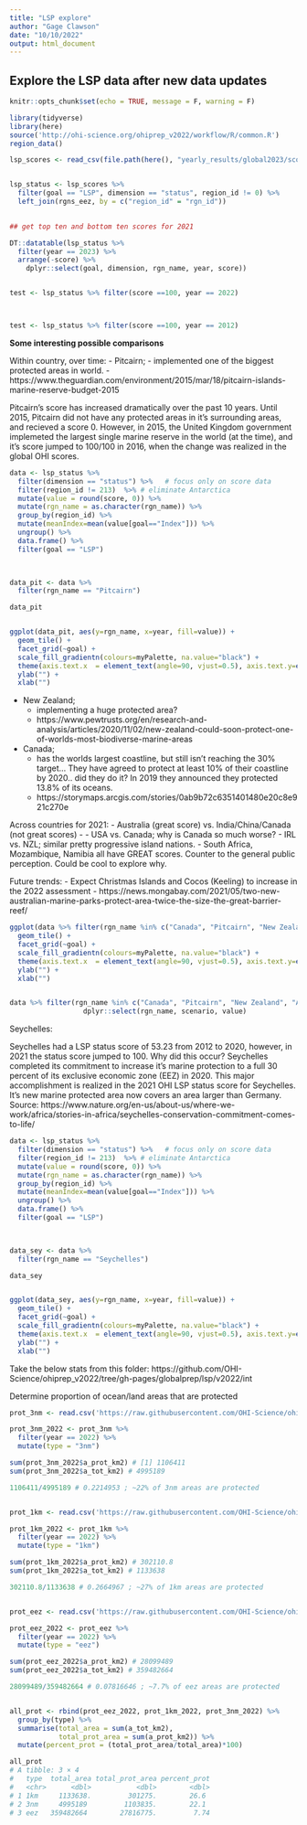 ```yaml
---
title: "LSP explore"
author: "Gage Clawson"
date: "10/10/2022"
output: html_document
---
```


## Explore the LSP data after new data updates

```r
knitr::opts_chunk$set(echo = TRUE, message = F, warning = F)

library(tidyverse)
library(here)
source('http://ohi-science.org/ohiprep_v2022/workflow/R/common.R')
region_data()
```

```r

lsp_scores <- read_csv(file.path(here(), "yearly_results/global2023/scores_2023-10-02.csv"))


lsp_status <- lsp_scores %>%
  filter(goal == "LSP", dimension == "status", region_id != 0) %>%
  left_join(rgns_eez, by = c("region_id" = "rgn_id"))
  

## get top ten and bottom ten scores for 2021

DT::datatable(lsp_status %>%
  filter(year == 2023) %>%
  arrange(-score) %>%
    dplyr::select(goal, dimension, rgn_name, year, score))


test <- lsp_status %>% filter(score ==100, year == 2022)



test <- lsp_status %>% filter(score ==100, year == 2012)

```


**Some interesting possible comparisons**

Within country, over time:
 - Pitcairn; 
    - implemented one of the biggest protected areas in world.
    - https://www.theguardian.com/environment/2015/mar/18/pitcairn-islands-marine-reserve-budget-2015
    
    
Pitcairn's score has increased dramatically over the past 10 years. Until 2015, Pitcairn did not have any protected areas in it's surrounding areas, and recieved a score 0. However, in 2015, the United Kingdom government implemeted the largest single marine reserve in the world (at the time), and it's score jumped to 100/100 in 2016, when the change was realized in the global OHI scores. 
    

```r
data <- lsp_status %>%
  filter(dimension == "status") %>%   # focus only on score data
  filter(region_id != 213)  %>% # eliminate Antarctica
  mutate(value = round(score, 0)) %>%
  mutate(rgn_name = as.character(rgn_name)) %>%
  group_by(region_id) %>% 
  mutate(meanIndex=mean(value[goal=="Index"])) %>%
  ungroup() %>%
  data.frame() %>%
  filter(goal == "LSP")
  


data_pit <- data %>%
  filter(rgn_name == "Pitcairn")

data_pit


ggplot(data_pit, aes(y=rgn_name, x=year, fill=value)) + 
  geom_tile() +
  facet_grid(~goal) + 
  scale_fill_gradientn(colours=myPalette, na.value="black") +
  theme(axis.text.x  = element_text(angle=90, vjust=0.5), axis.text.y=element_text(size=10)) +
  ylab("") + 
  xlab("")
```
    
    

 - New Zealand; 
    - implementing a huge protected area? 
    - https://www.pewtrusts.org/en/research-and-analysis/articles/2020/11/02/new-zealand-could-soon-protect-one-of-worlds-most-biodiverse-marine-areas
 - Canada;
    - has the worlds largest coastline, but still isn't reaching the 30% target... They have agreed to protect at least 10% of their coastline by 2020.. did they do it? In 2019 they announced they protected 13.8% of its oceans.
    - https://storymaps.arcgis.com/stories/0ab9b72c6351401480e20c8e921c270e
 
Across countries for 2021: 
 - Australia (great score) vs. India/China/Canada (not great scores)
     - 
 - USA vs. Canada; why is Canada so much worse? 
 - IRL vs. NZL; similar pretty progressive island nations. 
 - South Africa, Mozambique, Namibia all have GREAT scores. Counter to the general public perception. Could be cool to explore why. 

Future trends: 
  - Expect Christmas Islands and Cocos (Keeling) to increase in the 2022 assessment
  - https://news.mongabay.com/2021/05/two-new-australian-marine-parks-protect-area-twice-the-size-the-great-barrier-reef/


```r
ggplot(data %>% filter(rgn_name %in% c("Canada", "Pitcairn", "New Zealand", "Australia", "South Africa", "Mozambique", "Tanzania", "Namibia", "Ireland", "Thailand", "Seychelles", "India", "China")), aes(y=rgn_name, x=scenario, fill=value)) + 
  geom_tile() +
  facet_grid(~goal) + 
  scale_fill_gradientn(colours=myPalette, na.value="black") +
  theme(axis.text.x  = element_text(angle=90, vjust=0.5), axis.text.y=element_text(size=10)) +
  ylab("") + 
  xlab("") 


data %>% filter(rgn_name %in% c("Canada", "Pitcairn", "New Zealand", "Australia", "South Africa", "Mozambique", "Tanzania", "Namibia", "Ireland", "Thailand", "Seychelles", "India", "China")) %>%
                  dplyr::select(rgn_name, scenario, value)
```


Seychelles: 

Seychelles had a LSP status score of 53.23 from 2012 to 2020, however, in 2021 the status score jumped to 100. Why did this occur? 
Seychelles completed its commitment to increase it’s marine protection to a full 30 percent of its exclusive economic zone (EEZ) in 2020. This major accomplishment is realized in the 2021 OHI LSP status score for Seychelles. It’s new marine protected area now covers an area larger than Germany. 
Source: https://www.nature.org/en-us/about-us/where-we-work/africa/stories-in-africa/seychelles-conservation-commitment-comes-to-life/

```r
data <- lsp_status %>%
  filter(dimension == "status") %>%   # focus only on score data
  filter(region_id != 213)  %>% # eliminate Antarctica
  mutate(value = round(score, 0)) %>%
  mutate(rgn_name = as.character(rgn_name)) %>%
  group_by(region_id) %>% 
  mutate(meanIndex=mean(value[goal=="Index"])) %>%
  ungroup() %>%
  data.frame() %>%
  filter(goal == "LSP")
  


data_sey <- data %>%
  filter(rgn_name == "Seychelles")

data_sey


ggplot(data_sey, aes(y=rgn_name, x=year, fill=value)) + 
  geom_tile() +
  facet_grid(~goal) + 
  scale_fill_gradientn(colours=myPalette, na.value="black") +
  theme(axis.text.x  = element_text(angle=90, vjust=0.5), axis.text.y=element_text(size=10)) +
  ylab("") + 
  xlab("")
```


Take the below stats from this folder: https://github.com/OHI-Science/ohiprep_v2022/tree/gh-pages/globalprep/lsp/v2022/int

Determine proportion of ocean/land areas that are protected

```r
prot_3nm <- read.csv('https://raw.githubusercontent.com/OHI-Science/ohiprep_v2023/gh-pages/globalprep/lsp/v2023/int/area_protected_3nm.csv')

prot_3nm_2022 <- prot_3nm %>%
  filter(year == 2022) %>%
  mutate(type = "3nm")

sum(prot_3nm_2022$a_prot_km2) # [1] 1106411
sum(prot_3nm_2022$a_tot_km2) # 4995189

1106411/4995189 # 0.2214953 ; ~22% of 3nm areas are protected 


prot_1km <- read.csv('https://raw.githubusercontent.com/OHI-Science/ohiprep_v2023/gh-pages/globalprep/lsp/v2023/int/area_protected_1km.csv')

prot_1km_2022 <- prot_1km %>%
  filter(year == 2022) %>%
  mutate(type = "1km")

sum(prot_1km_2022$a_prot_km2) # 302110.8
sum(prot_1km_2022$a_tot_km2) # 1133638

302110.8/1133638 # 0.2664967 ; ~27% of 1km areas are protected 


prot_eez <- read.csv('https://raw.githubusercontent.com/OHI-Science/ohiprep_v2023/gh-pages/globalprep/lsp/v2023/int/area_protected_eez.csv')

prot_eez_2022 <- prot_eez %>%
  filter(year == 2022) %>%
  mutate(type = "eez")

sum(prot_eez_2022$a_prot_km2) # 28099489
sum(prot_eez_2022$a_tot_km2) # 359482664

28099489/359482664 # 0.07816646 ; ~7.7% of eez areas are protected 


all_prot <- rbind(prot_eez_2022, prot_1km_2022, prot_3nm_2022) %>%
  group_by(type) %>%
  summarise(total_area = sum(a_tot_km2),
            total_prot_area = sum(a_prot_km2)) %>%
  mutate(percent_prot = (total_prot_area/total_area)*100)

all_prot
# A tibble: 3 × 4
#   type  total_area total_prot_area percent_prot
#   <chr>      <dbl>           <dbl>        <dbl>
# 1 1km     1133638.         301275.        26.6 
# 2 3nm     4995189         1103835.        22.1 
# 3 eez   359482664        27816775.         7.74
```




 
